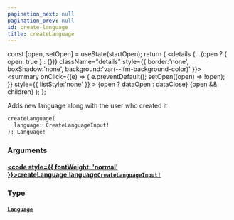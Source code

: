 ```yaml
---
pagination_next: null
pagination_prev: null
id: create-language
title: createLanguage
---
```









  const [open, setOpen] = useState(startOpen);
  return (
    <details {...(open ? { open: true } : {})} className="details" style={{ border:'none', boxShadow:'none', background:'var(--ifm-background-color)' }}>
      <summary
        onClick={(e) => {
          e.preventDefault();
          setOpen((open) => !open);
        }}
        style={{ listStyle:'none' }}
      >
      {open ? dataOpen : dataClose}
      </summary>
      {open && children}
    </details>
  );
};








Adds new language along with the user who created it


```graphql
createLanguage(
  language: CreateLanguageInput!
): Language!
```




### Arguments

#### [<code style={{ fontWeight: 'normal' }}>createLanguage.<b>language</b></code>](#)<Bullet />[`CreateLanguageInput!`](/types/inputs/create-language-input.mdx) <Badge class="badge badge--secondary" text="non-null"/> <Badge class="badge badge--secondary" text="input"/> 



### Type

#### [`Language`](/types/objects/language.mdx) <Badge class="badge badge--secondary" text="object"/> 







